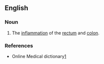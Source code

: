 ==English==

===Noun===
{{en-noun|-}}

# {{pathology}} The [[inflammation]] of the [[rectum]] and [[colon]].

===References===  
*Online Medical dictionary[http://cancerweb.ncl.ac.uk/cgi-bin/omd?proctocolitis]